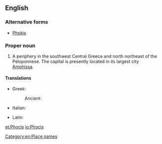 ==English==
===Alternative forms===
* [[Phokis]]

===Proper noun===
{{wikipedia}}
{{en-proper noun}}

# A periphery in the southwest Central Greece and north northeast of the Peloponnese.  The capital is presently located in its largest city [[Amphissa]].

====Translations====
{{trans-top|a periphery in the southwest Central Greece}}
* Greek: {{t-|el|Φωκίδα|tr=Fokída|sc=Grek}}
*: Ancient: {{tø|grc|Φωκίς|tr=Fōkis|sc=polytonic}}
* Italian: {{t-|it|Focide|f}}
{{trans-mid}}
* Latin: {{t-|la|Phocis}}
{{trans-bottom}}

[[Category:en:Place names]]

[[et:Phocis]]
[[io:Phocis]]